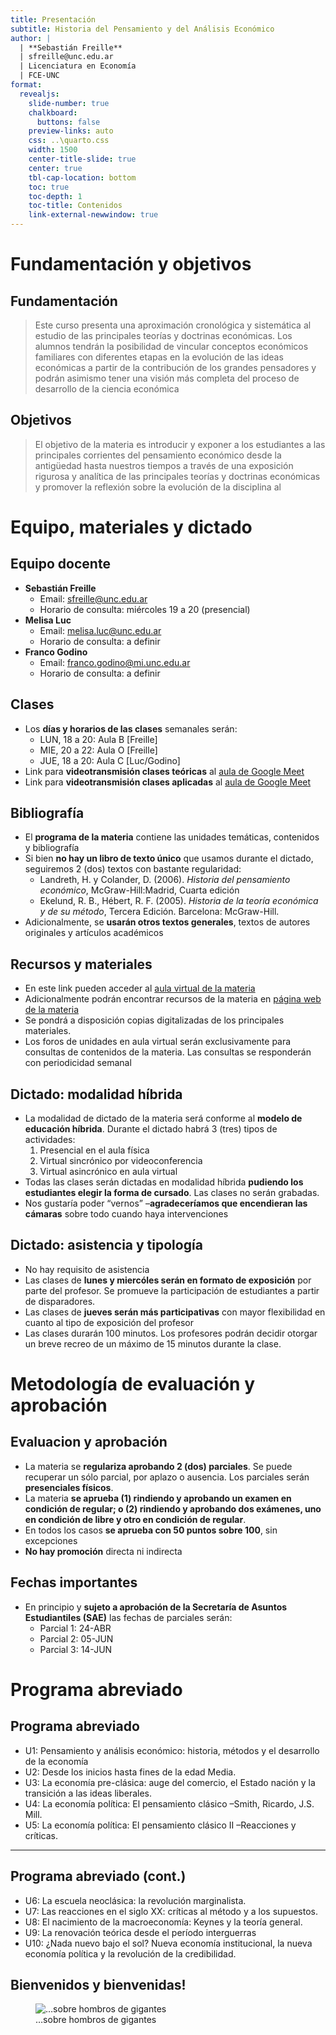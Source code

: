 ```yaml
---
title: Presentación
subtitle: Historia del Pensamiento y del Análisis Económico
author: |
  | **Sebastián Freille**
  | sfreille@unc.edu.ar
  | Licenciatura en Economía
  | FCE-UNC
format:
  revealjs:
    slide-number: true
    chalkboard:
      buttons: false
    preview-links: auto
    css: ..\quarto.css
    width: 1500
    center-title-slide: true
    center: true
    tbl-cap-location: bottom	
    toc: true
    toc-depth: 1
    toc-title: Contenidos
    link-external-newwindow: true
---
```


# **Fundamentación y objetivos** {background="#43464B"}

## Fundamentación

> Este curso presenta una aproximación cronológica y sistemática al estudio de las principales teorías y doctrinas económicas. Los alumnos tendrán la posibilidad de vincular conceptos económicos familiares con diferentes etapas en la evolución de las ideas económicas a partir de la contribución de los grandes pensadores y podrán asimismo tener una visión más completa del proceso de desarrollo de la ciencia económica

## Objetivos

> El objetivo de la materia es introducir y exponer a los estudiantes a las principales corrientes del pensamiento económico desde la antigüedad hasta nuestros tiempos a través de una exposición rigurosa y analítica de las principales teorías y doctrinas económicas y promover la reflexión sobre la evolución de la disciplina al 

# **Equipo, materiales y dictado** {background="#43464B"}

## Equipo docente

- **Sebastián Freille**
  - Email: [sfreille@unc.edu.ar](mailto:sfreille@unc.edu.ar)
  - Horario de consulta: miércoles 19 a 20 (presencial)
- **Melisa Luc**
  - Email: [melisa.luc@unc.edu.ar](mailto:melisa.luc@unc.edu.ar)
  - Horario de consulta: a definir
- **Franco Godino**
  - Email: [franco.godino@mi.unc.edu.ar](mailto:franco.godino@mi.unc.edu.ar)
  - Horario de consulta: a definir

## Clases

- Los **días y horarios de las clases** semanales serán:
  - LUN, 18 a 20: Aula B [Freille]
  - MIE, 20 a 22: Aula O [Freille]
  - JUE, 18 a 20: Aula C [Luc/Godino] 
- Link para **videotransmisión clases teóricas** al [aula de Google Meet](https://meet.google.com/cfz-yaky-ugu)
- Link para **videotransmisión clases aplicadas** al [aula de Google Meet](https://meet.google.com/moi-bdvb-fsx)

## Bibliografía

- El **programa de la materia** contiene las unidades temáticas, contenidos y bibliografía
- Si bien **no hay un libro de texto único** que usamos durante el dictado, seguiremos 2 (dos) textos con bastante regularidad:
  - Landreth, H. y Colander, D. (2006). *Historia del pensamiento económico*, McGraw-Hill:Madrid, Cuarta edición
  - Ekelund, R. B., Hébert, R. F. (2005). *Historia de la teoría económica y de su método*, Tercera Edición. Barcelona: McGraw-Hill.
- Adicionalmente, se **usarán otros textos generales**, textos de autores originales y artículos académicos

## Recursos y materiales

- En este link pueden acceder al [aula virtual
  de la materia](https://eco.aulavirtual.unc.edu.ar/course/view.php?id=292)
- Adicionalmente podrán encontrar recursos de la materia en [página
  web de la materia](https://sfreille.github.io/teaching/hpae)
- Se pondrá a disposición copias digitalizadas de los principales materiales.
- Los foros de unidades en aula virtual serán exclusivamente para consultas de contenidos de la materia. Las consultas se responderán con periodicidad semanal


## Dictado: modalidad híbrida

- La modalidad de dictado de la materia será conforme al **modelo de educación híbrida**. Durante el dictado habrá 3 (tres) tipos de actividades:
  1. Presencial en el aula física
  2. Virtual sincrónico por videoconferencia
  3. Virtual asincrónico en aula virtual
- Todas las clases serán dictadas en modalidad híbrida **pudiendo los estudiantes elegir la forma de cursado**. Las clases no serán grabadas.
- Nos gustaría poder "vernos" --**agradeceríamos que encendieran las cámaras** sobre todo cuando haya intervenciones

## Dictado: asistencia y tipología

- No hay requisito de asistencia
- Las clases de **lunes y miercóles serán en formato de exposición** por parte del profesor. Se promueve la participación de estudiantes a partir de disparadores.
- Las clases de **jueves serán más participativas** con mayor flexibilidad en cuanto al tipo de exposición del profesor
- Las clases durarán 100 minutos. Los profesores podrán decidir otorgar un breve recreo de un máximo de 15 minutos durante la clase.


# **Metodología de evaluación y aprobación** {background="#43464B"}

## Evaluacion y aprobación

- La materia se **regulariza aprobando 2 (dos) parciales**. Se puede recuperar un sólo parcial, por aplazo o ausencia. Los parciales serán **presenciales físicos**.
- La materia **se aprueba (1) rindiendo y aprobando un examen en condición de regular; o (2) rindiendo y aprobando dos exámenes, uno en condición de libre y otro en condición de regular**.
- En todos los casos **se aprueba con 50 puntos sobre 100**, sin excepciones
- **No hay promoción** directa ni indirecta

## Fechas importantes

- En principio y **sujeto a aprobación de la Secretaría de Asuntos
  Estudiantiles (SAE)** las fechas de parciales serán:
  - Parcial 1: 24-ABR
  - Parcial 2: 05-JUN
  - Parcial 3: 14-JUN

# **Programa abreviado** {background="#43464B"}

## Programa abreviado

- U1: Pensamiento y análisis económico: historia, métodos y el desarrollo de la economía
- U2: Desde los inicios hasta fines de la edad Media.
- U3: La economía pre-clásica: auge del comercio, el Estado nación y la transición a las ideas liberales.
- U4: La economía política: El pensamiento clásico   --Smith, Ricardo, J.S. Mill.
- U5: La economía política: El pensamiento clásico II –Reacciones y críticas.

---
## Programa abreviado (cont.)

- U6: La escuela neoclásica: la revolución marginalista.
- U7: Las reacciones  en el siglo XX: críticas al método y a los supuestos.
- U8: El nacimiento de la macroeconomía: Keynes y la teoría general.
- U9: La renovación teórica desde el período interguerras
- U10: ¿Nada nuevo bajo el sol? Nueva economía institucional, la nueva economía política y la revolución de la credibilidad.

## Bienvenidos y bienvenidas!

![...sobre hombros de gigantes](fig/fig-00-001.png){fig-align="center"}
